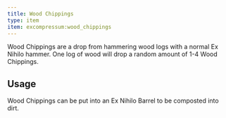 ```yaml
---
title: Wood Chippings
type: item
item: excompressum:wood_chippings
---
```


Wood Chippings are a drop from hammering wood logs with a normal Ex Nihilo hammer.
One log of wood will drop a random amount of 1-4 Wood Chippings.

## Usage

Wood Chippings can be put into an Ex Nihilo Barrel to be composted into dirt.
